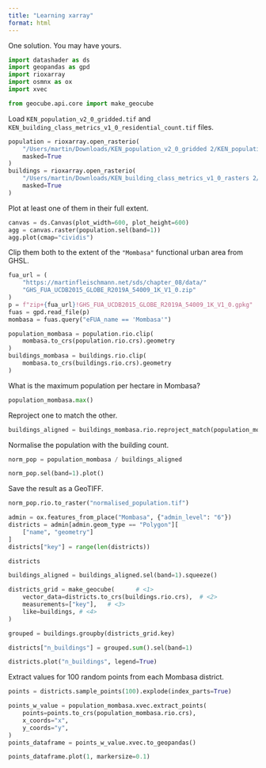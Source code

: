```yaml
---
title: "Learning xarray"
format: html
---
```


One solution. You may have yours.

```py
import datashader as ds
import geopandas as gpd
import rioxarray
import osmnx as ox
import xvec

from geocube.api.core import make_geocube
```

Load `KEN_population_v2_0_gridded.tif` and `KEN_building_class_metrics_v1_0_residential_count.tif` files.

```py
population = rioxarray.open_rasterio(
    "/Users/martin/Downloads/KEN_population_v2_0_gridded 2/KEN_population_v2_0_gridded.tif",
    masked=True
)
buildings = rioxarray.open_rasterio(
    "/Users/martin/Downloads/KEN_building_class_metrics_v1_0_rasters 2/KEN_building_class_metrics_v1_0_residential_count.tif",
    masked=True
)
```

Plot at least one of them in their full extent.

```py
canvas = ds.Canvas(plot_width=600, plot_height=600)
agg = canvas.raster(population.sel(band=1))
agg.plot(cmap="cividis")
```

Clip them both to the extent of the `"Mombasa"` functional urban area from GHSL.

```py
fua_url = (
    "https://martinfleischmann.net/sds/chapter_08/data/"
    "GHS_FUA_UCDB2015_GLOBE_R2019A_54009_1K_V1_0.zip"
)
p = f"zip+{fua_url}!GHS_FUA_UCDB2015_GLOBE_R2019A_54009_1K_V1_0.gpkg"
fuas = gpd.read_file(p)
mombasa = fuas.query("eFUA_name == 'Mombasa'")
```

```py
population_mombasa = population.rio.clip(
    mombasa.to_crs(population.rio.crs).geometry
)
buildings_mombasa = buildings.rio.clip(
    mombasa.to_crs(buildings.rio.crs).geometry
)
```

What is the maximum population per hectare in Mombasa?

```py
population_mombasa.max()
```

Reproject one to match the other.

```py
buildings_aligned = buildings_mombasa.rio.reproject_match(population_mombasa)
```

 Normalise the population with the building count.

```py
norm_pop = population_mombasa / buildings_aligned
```

```py
norm_pop.sel(band=1).plot()
```

Save the result as a GeoTIFF.

```py
norm_pop.rio.to_raster("normalised_population.tif")
```

```py
admin = ox.features_from_place("Mombasa", {"admin_level": "6"})
districts = admin[admin.geom_type == "Polygon"][
    ["name", "geometry"]
]
districts["key"] = range(len(districts))
```

```py
districts
```

```py
buildings_aligned = buildings_aligned.sel(band=1).squeeze()
```

```py
districts_grid = make_geocube(      # <1>
    vector_data=districts.to_crs(buildings.rio.crs),  # <2>
    measurements=["key"],   # <3>
    like=buildings, # <4>
)
```

```py
grouped = buildings.groupby(districts_grid.key)
```

```py
districts["n_buildings"] = grouped.sum().sel(band=1)
```

```py
districts.plot("n_buildings", legend=True)
```

Extract values for 100 random points from each Mombasa district.

```py
points = districts.sample_points(100).explode(index_parts=True)
```

```py
points_w_value = population_mombasa.xvec.extract_points(
    points=points.to_crs(population_mombasa.rio.crs),
    x_coords="x",
    y_coords="y",
)
points_dataframe = points_w_value.xvec.to_geopandas()
```

```py
points_dataframe.plot(1, markersize=0.1)
```

